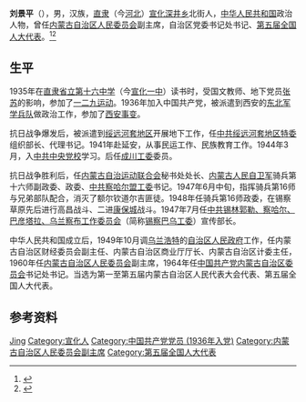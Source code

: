 '''刘景平'''（{{bd|1917年||1980年|5月5日}}），男，汉族，[[直隶|直隶]]（今[[河北|河北]]）[[宣化县|宣化]][[深井镇_(张家口市)|深井乡]]北街人，[[中华人民共和国|中华人民共和国]]政治人物，曾任[[内蒙古自治区人民委员会|内蒙古自治区人民委员会]]副主席，自治区党委书记处书记、[[第五届全国人大代表|第五届全国人大代表]]。<ref>{{cite book|title=中囯人名大辞典·当代人物卷|author=廖盖隆等编|year=1990|publisher=上海辞书出版社|location=上海|page=}}</ref><ref>{{Cite book|title=中华人民共和国职官志|author=何虎生, 李耀东, 向常福主编|publisher=中国社会出版社|year=2003|isbn=9787800883934|location=北京|pages=}}</ref>
==生平==
1935年在[[直隶省立第十六中学|直隶省立第十六中学]]（今[[宣化一中|宣化一中]]）读书时，受国文教师、地下党员[[张苏|张苏]]的影响，参加了[[一二九运动|一二九运动]]。1936年加入中国共产党，被派遣到西安的[[东北军学兵队|东北军学兵队]]做政治工作，参加了[[西安事变|西安事变]]。 

抗日战争爆发后，被派遣到[[綏遠省_(中華民國)|绥远]][[河套地区|河套地区]]开展地下工作，任[[中共绥远河套地区特委|中共绥远河套地区特委]]组织部长、代理书记。1941年赴延安，从事民运工作、民族教育工作。1944年3月，入[[中共中央党校|中共中央党校]]学习。后任[[成川工委|成川工委]]委员。

抗日战争胜利后，任[[内蒙古自治运动联合会|内蒙古自治运动联合会]]秘书处处长、[[内蒙古人民自卫军|内蒙古人民自卫军]]骑兵第十六师副政委、政委、[[中共察哈尔盟工委|中共察哈尔盟工委]]书记。1947年6月中旬，指挥骑兵第16师与兄弟部队配合，消灭了额尔钦道尔吉匪徒。1948年任骑兵第16师政委，在锡察草原先后进行高昌战斗、二进[[康保镇|康保城]]战斗。1947年7月任[[中共锡林郭勒、察哈尔、巴彦塔拉、乌兰察布工作委员会|中共锡林郭勒、察哈尔、巴彦塔拉、乌兰察布工作委员会]]（简称[[中共锡察巴乌工委|锡察巴乌工委]]）宣传部长。

中华人民共和国成立后，1949年10月调[[乌兰浩特|乌兰浩特]]的[[内蒙古自治区人民政府|自治区人民政府]]工作，任内蒙古自治区财经委员会副主任、内蒙古自治区商业厅厅长、内蒙古自治区计委主任，1960年任[[内蒙古自治区人民委员会|内蒙古自治区人民委员会]]副主席，1964年任[[中国共产党内蒙古自治区委员会|中国共产党内蒙古自治区委员会]]书记处书记。当选为第一至第五届内蒙古自治区人民代表大会代表、第五届全国人大代表。
== 参考资料 ==
{{reflist}}

{{中国人物小作品}}

{{Authority control}}
{{DEFAULTSORT:Liu刘}}
[[Category:刘姓|Jing]]
[[Category:宣化人|Category:宣化人]]
[[Category:中国共产党党员_(1936年入党)|Category:中国共产党党员 (1936年入党)]]
[[Category:内蒙古自治区人民委员会副主席|Category:内蒙古自治区人民委员会副主席]]
[[Category:第五届全国人大代表|Category:第五届全国人大代表]]